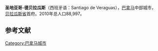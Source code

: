 {{Infobox settlement
|name = 圣地亚哥
|native_name = Santiago
|settlement_type=城市
|image_skyline          =
|pushpin_map            =Panama
|pushpin_mapsize        =250
|pushpin_map_caption=在巴拿馬的位置
|coordinates_region     = PA
|subdivision_type       = 国家
|subdivision_name       = 巴拿马
|subdivision_type1      = 省
|subdivision_name1      = [[贝拉瓜斯省|贝拉瓜斯省]]
|leader_title           = 
|leader_name            = 
|established_title      =建立
|established_date       = 1621年
|area_total_km2           = 975
|area_footnotes           = 
|population_as_of         = 2010年
|population_total = 88997
|population_footnotes=
|population_density_km2   = auto
|timezone               =[[北美东部时间|ETZ]]
|utc_offset             = -5
|timezone_DST           = 
|utc_offset_DST         = 
|latd=8|latm=06 |lats=21 |latNS=N
|longd=80|longm=58|longs=16 |longEW=W
|elevation_m            = 101
|area_code              = 
|website                = {{URL|http://santiago.municipios.gob.pa/}}
}}
'''圣地亚哥-德贝拉瓜斯'''（西班牙语：Santiago de Veraguas），[[巴拿马|巴拿马]]中部城市，[[贝拉瓜斯省|贝拉瓜斯省]]首府。2010年总人口88,997。

==参考文献==
{{reflist}}

{{Veraguas Province}}

[[Category:巴拿马城市|Category:巴拿马城市]]